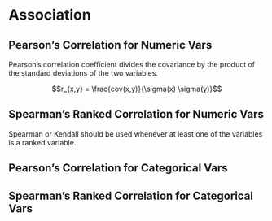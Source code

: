 # Association

## Pearson's Correlation for Numeric Vars

Pearson’s correlation coefficient divides the covariance by the product of the standard deviations of the two variables.

$$r_{x,y} = \frac{cov(x,y)}{\sigma(x) \sigma(y)}$$

## Spearman's Ranked Correlation for Numeric Vars

Spearman or Kendall should be used whenever at least one of the variables is a ranked variable.

## Pearson's Correlation for Categorical Vars

## Spearman's Ranked Correlation for Categorical Vars
